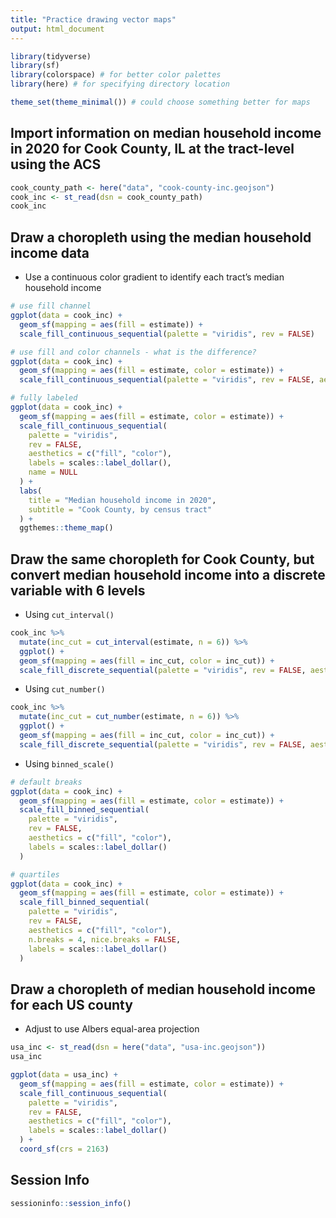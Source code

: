 ```yaml
---
title: "Practice drawing vector maps"
output: html_document
---
```


```r
library(tidyverse)
library(sf)
library(colorspace) # for better color palettes
library(here) # for specifying directory location

theme_set(theme_minimal()) # could choose something better for maps
```

## Import information on median household income in 2020 for Cook County, IL at the tract-level using the ACS

```r
cook_county_path <- here("data", "cook-county-inc.geojson")
cook_inc <- st_read(dsn = cook_county_path)
cook_inc
```

## Draw a choropleth using the median household income data

- Use a continuous color gradient to identify each tract's median household income

```r
# use fill channel
ggplot(data = cook_inc) +
  geom_sf(mapping = aes(fill = estimate)) +
  scale_fill_continuous_sequential(palette = "viridis", rev = FALSE)

# use fill and color channels - what is the difference?
ggplot(data = cook_inc) +
  geom_sf(mapping = aes(fill = estimate, color = estimate)) +
  scale_fill_continuous_sequential(palette = "viridis", rev = FALSE, aesthetics = c("fill", "color"))
```

```r
# fully labeled
ggplot(data = cook_inc) +
  geom_sf(mapping = aes(fill = estimate, color = estimate)) +
  scale_fill_continuous_sequential(
    palette = "viridis",
    rev = FALSE,
    aesthetics = c("fill", "color"),
    labels = scales::label_dollar(),
    name = NULL
  ) +
  labs(
    title = "Median household income in 2020",
    subtitle = "Cook County, by census tract"
  ) +
  ggthemes::theme_map()
```

## Draw the same choropleth for Cook County, but convert median household income into a discrete variable with 6 levels

- Using `cut_interval()`

```r
cook_inc %>%
  mutate(inc_cut = cut_interval(estimate, n = 6)) %>%
  ggplot() +
  geom_sf(mapping = aes(fill = inc_cut, color = inc_cut)) +
  scale_fill_discrete_sequential(palette = "viridis", rev = FALSE, aesthetics = c("fill", "color"))
```
        
- Using `cut_number()`

```r
cook_inc %>%
  mutate(inc_cut = cut_number(estimate, n = 6)) %>%
  ggplot() +
  geom_sf(mapping = aes(fill = inc_cut, color = inc_cut)) +
  scale_fill_discrete_sequential(palette = "viridis", rev = FALSE, aesthetics = c("fill", "color"))
```

- Using `binned_scale()`

```r
# default breaks
ggplot(data = cook_inc) +
  geom_sf(mapping = aes(fill = estimate, color = estimate)) +
  scale_fill_binned_sequential(
    palette = "viridis",
    rev = FALSE,
    aesthetics = c("fill", "color"),
    labels = scales::label_dollar()
  )

# quartiles
ggplot(data = cook_inc) +
  geom_sf(mapping = aes(fill = estimate, color = estimate)) +
  scale_fill_binned_sequential(
    palette = "viridis",
    rev = FALSE,
    aesthetics = c("fill", "color"),
    n.breaks = 4, nice.breaks = FALSE,
    labels = scales::label_dollar()
  )
```

## Draw a choropleth of median household income for each US county

- Adjust to use Albers equal-area projection

```r
usa_inc <- st_read(dsn = here("data", "usa-inc.geojson"))
usa_inc
```

```r
ggplot(data = usa_inc) +
  geom_sf(mapping = aes(fill = estimate, color = estimate)) +
  scale_fill_continuous_sequential(
    palette = "viridis",
    rev = FALSE,
    aesthetics = c("fill", "color"),
    labels = scales::label_dollar()
  ) +
  coord_sf(crs = 2163)
```

## Session Info

```r
sessioninfo::session_info()
```
